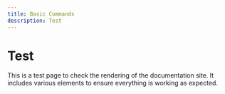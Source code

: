 ```yaml
---
title: Basic Commands
description: Test
---
```


# Test
This is a test page to check the rendering of the documentation site. It includes various elements to ensure everything is working as expected.